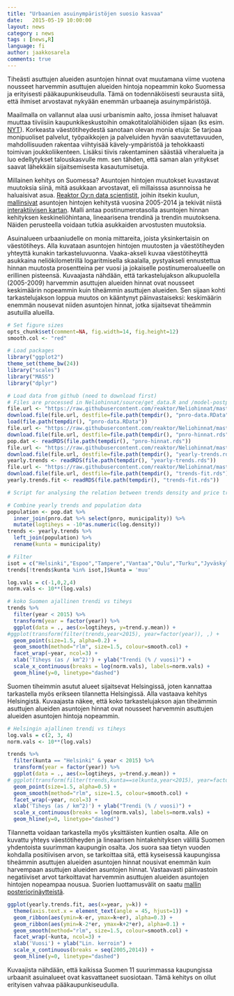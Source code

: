 ```yaml
---
title: "Urbaanien asuinympäristöjen suosio kasvaa"
date:   2015-05-19 10:00:00
layout: news
category : news
tags : [news,R]
language: fi
author: jaakkosarela
comments: true
---
```


Tiheästi asuttujen alueiden asuntojen hinnat ovat muutamana viime vuotena nousseet harvemmin asuttujen alueiden hintoja nopeammin koko Suomessa ja erityisesti pääkaupunkiseudulla. Tämä on todennäköisesti seurausta siitä, että ihmiset arvostavat nykyään enemmän urbaaneja asuinympäristöjä.   

Maailmalla on vallannut alaa uusi urbanismin aalto, jossa ihmiset haluavat muuttaa tiiviisiin kaupunkikeskustoihin omakotitalolähiöiden sijaan (ks esim. [NYT](http://www.nytimes.com/2014/04/17/opinion/americas-urban-future.html)). Korkeasta väestötiheydestä sanotaan olevan monia etuja: Se tarjoaa monipuoliset palvelut, työpaikkojen ja palveluiden hyvän saavutettavuuden, mahdollisuuden rakentaa viihtyisää kävely-ympäristöä ja tehokkaasti toimivan joukkoliikenteen. Lisäksi tiivis rakentaminen säästää viheralueita ja luo edellytykset talouskasvulle mm. sen tähden, että saman alan yritykset saavat lähekkäin sijaitsemisesta kasautumisetuja.

Millainen kehitys on Suomessa? Asuntojen hintojen muutokset kuvastavat muutoksia siinä, mitä asukkaan arvostavat, eli millaisssa asunnoissa he haluaisivat asua. [Reaktor Oy:n data scientistit](http://reaktor.fi/datascience), joihin itsekin kuulun, [mallinsivat](http://louhos.github.io/news/2015/05/07/asuntohintojen-muutokset/) asuntojen hintojen kehitystä vuosina 2005-2014 ja tekivät niistä [interaktiivisen kartan](http://kannattaakokauppa.fi). Malli antaa postinumerotasolla asuntojen hinnan kehityksen keskineliöhintana, lineaarisena trendinä ja trendin muutoksena. Näiden perusteella voidaan tutkia asukkaiden arvostusten muutoksia. 


Asuinalueen urbaaniudelle on monia mittareita, joista yksinkertaisin on väestötiheys. Alla kuvataan asuntojen hintojen muutosten ja väestötiheyden yhteyttä kunakin tarkasteluvuonna. Vaaka-akseli kuvaa väestötiheyttä asukkaina neliökilometrillä logaritmisella skaalalla, pystyakseli ennustettua hinnan muutosta prosentteina per vuosi ja jokaiselle postinumeroalueelle on erillinen pisteensä. 
Kuvaajasta nähdään, että tarkastelujakson alkupuolella (2005-2009) harvemmin asuttujen alueiden hinnat ovat nousseet keskimäärin nopeammin kuin tiheämmin asuttujen alueiden. Sen sijaan kohti tarkastelujakson loppua muutos on kääntynyt päinvastaiseksi: keskimäärin enemmän nousevat niiden asuntojen hinnat, jotka sijaitsevat tiheämmin asutuilla alueilla.

```r
# Set figure sizes
opts_chunk$set(comment=NA, fig.width=14, fig.height=12)
smooth.col <- "red"

# Load packages
library("ggplot2")
theme_set(theme_bw(24))
library("scales")
library("MASS")
library("dplyr")

# Load data from github (need to download first)
# Files are processed in Neliohinnat/source/get_data.R and /model-postprocess3.R
file.url <- "https://raw.githubusercontent.com/reaktor/Neliohinnat/master/data/pnro_data_20150318.RData"
download.file(file.url, destfile=file.path(tempdir(), "pnro-data.RData"), method="curl")
load(file.path(tempdir(), "pnro-data.RData"))
file.url <- "https://raw.githubusercontent.com/reaktor/Neliohinnat/master/data/pnro-hinnat.rds"
download.file(file.url, destfile=file.path(tempdir(), "pnro-hinnat.rds"), method="curl")
pop.dat <- readRDS(file.path(tempdir(), "pnro-hinnat.rds"))
file.url <- "https://raw.githubusercontent.com/reaktor/Neliohinnat/master/data/yearly-trends.rds"
download.file(file.url, destfile=file.path(tempdir(), "yearly-trends.rds"), method="curl")
yearly.trends <- readRDS(file.path(tempdir(), "yearly-trends.rds"))
file.url <- "https://raw.githubusercontent.com/reaktor/Neliohinnat/master/data/trends-fit.rds"
download.file(file.url, destfile=file.path(tempdir(), "trends-fit.rds"), method="curl")
yearly.trends.fit <- readRDS(file.path(tempdir(), "trends-fit.rds"))
```



```r
# Script for analysing the relation between trends density and price trends

# Combine yearly trends and population data
population <- pop.dat %>%
  inner_join(pnro.dat %>% select(pnro, municipality)) %>%
  mutate(logtiheys = -10*as.numeric(log.density))
trends <- yearly.trends %>%
  left_join(population) %>%
  rename(kunta = municipality)

# Filter
isot = c("Helsinki","Espoo","Tampere","Vantaa","Oulu","Turku","Jyväskylä","Kuopio","Lahti","Kouvola","Pori","muu")
trends[!trends$kunta %in% isot,]$kunta = 'muu'

log.vals = c(-1,0,2,4)
norm.vals <- 10**(log.vals)

# koko Suomen ajallinen trendi vs tiheys
trends %>%
  filter(year < 2015) %>%
  transform(year = factor(year)) %>%
  ggplot(data = ., aes(x=logtiheys, y=trend.y.mean)) +
#ggplot(transform(filter(trends,year<2015), year=factor(year)), ,) + 
  geom_point(size=1.5, alpha=0.2) + 
  geom_smooth(method="rlm", size=1.5, colour=smooth.col) + 
  facet_wrap(~year, ncol=3) +
  xlab('Tiheys (as / km^2)') + ylab("Trendi (% / vuosi)") + 
  scale_x_continuous(breaks = log(norm.vals), labels=norm.vals) + 
  geom_hline(y=0, linetype="dashed")
```

Suomen tiheimmin asutut alueet sijaitsevat Helsingissä, joten kannattaa tarkastella myös erikseen tilannetta Helsingissä. Alla vastaava kehitys Helsingistä. Kuvaajasta näkee, että koko tarkastelujakson ajan tiheämmin asuttujen alueiden asuntojen hinnat ovat nousseet harvemmin asuttujen alueiden asuntojen hintoja nopeammin.


```r
# Helsingin ajallinen trendi vs tiheys
log.vals = c(2, 3, 4)
norm.vals <- 10**(log.vals)

trends %>%
  filter(kunta == "Helsinki" & year < 2015) %>%
  transform(year = factor(year)) %>%
  ggplot(data = ., aes(x=logtiheys, y=trend.y.mean)) +
# ggplot(transform(filter(trends,kunta==selkunta,year<2015), year=factor(year)), aes(logtiheys,trend.y.mean),) + 
  geom_point(size=1.5, alpha=0.5) + 
  geom_smooth(method="rlm", size=1.5, colour=smooth.col) + 
  facet_wrap(~year, ncol=3) +
  xlab('Tiheys (as / km^2)') + ylab("Trendi (% / vuosi)") + 
  scale_x_continuous(breaks = log(norm.vals), labels=norm.vals) + 
  geom_hline(y=0, linetype="dashed")
```

Tilannetta voidaan tarkastella myös yksittäisten kuntien osalta. Alle on kuvattu yhteys väestötiheyden ja lineaarisen hintakehityksen välillä Suomen yhdentoista suurimman kaupungin osalta. Jos suora saa tietyn vuoden kohdalla positiivisen arvon, se tarkoittaa sitä, että kyseisessä kaupungissa tiheämmin asuttujen alueiden asuntojen hinnat nousivat enemmän kuin harvempaan asuttujen alueiden asuntojen hinnat. Vastaavasti päinvastoin negatiiviset arvot tarkoittavat harvemmin asuttujen alueiden asuntojen hintojen nopeampaa nousua. Suorien luottamusvälit on saatu [mallin posteriorinäytteistä](http://louhos.github.io/news/2015/05/07/asuntohintojen-muutokset/).

```r
ggplot(yearly.trends.fit, aes(x=year, y=k)) +
  theme(axis.text.x = element_text(angle = 45, hjust=1)) + 
  geom_ribbon(aes(ymin=k-er, ymax=k+er), alpha=0.3) +
  geom_ribbon(aes(ymin=k-2*er, ymax=k+2*er), alpha=0.1) +
  geom_smooth(method="rlm", size=1.5, colour=smooth.col) + 
  facet_wrap(~kunta, ncol=3) +
  xlab('Vuosi') + ylab("Lin. kerroin") + 
  scale_x_continuous(breaks = seq(2005,2014)) +
  geom_hline(y=0, linetype="dashed")
```

Kuvaajista nähdään, että kaikissa Suomen 11 suurimmassa kaupungissa urbaanit asuinalueet ovat kasvattaneet suosiotaan. Tämä kehitys on ollut erityisen vahvaa pääkaupunkiseudulla. 

